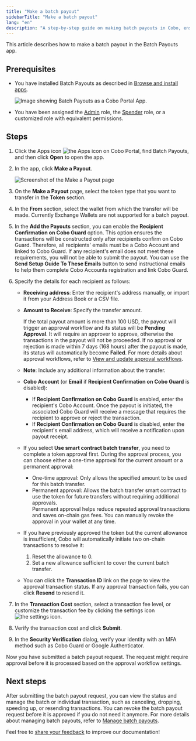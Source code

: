 ```yaml
---
title: "Make a batch payout"
sidebarTitle: "Make a batch payout"
lang: "en"
description: "A step-by-step guide on making batch payouts in Cobo, ensuring quick and efficient transfers while managing multiple recipient addresses."
---
```


This article describes how to make a batch payout in the Batch Payouts app.

## Prerequisites

- You have installed Batch Payouts as described in [Browse and install apps](/en/apps/browse-and-install).

    <img src="/en/images/portal-apps/batch-payouts/set-up.png" className="screenshot_full_screen" alt="Image showing Batch Payouts as a Cobo Portal App."/>

- You have been assigned the [Admin](/en/portal/organization/roles-and-permissions) role, the [Spender](/en/portal/organization/roles-and-permissions) role, or a customized role with equivalent permissions.

## Steps

1. Click the Apps icon <img src="/en/images/common/icon_apps.svg" className="icon" alt="the Apps icon" /> on Cobo Portal, find Batch Payouts, and then click **Open** to open the app.
2. In the app, click **Make a Payout**.

    <img src="/en/images/portal-apps/batch-payouts/make_payout.png" className="screenshot_full_screen" alt="Screenshot of the Make a Payout page" />

3. On the **Make a Payout** page, select the token type that you want to transfer in the **Token** section.
4. In the **From** section, select the wallet from which the transfer will be made.
    <Note>Currently Exchange Wallets are not supported for a batch payout.</Note>
5. In the **Add the Payouts** section, you can enable the **Recipient Confirmation on Cobo Guard** option. This option ensures the transactions will be constructed only after recipients confirm on Cobo Guard. Therefore, all recipients' emails must be a Cobo Account and linked to Cobo Guard. If any recipient's email does not meet these requirements, you will not be able to submit the payout. You can use the **Send Setup Guide To These Emails** button to send instructional emails to help them complete Cobo Accounts registration and link Cobo Guard.
6. Specify the details for each recipient as follows:
    - **Receiving address**: Enter the recipient's address manually, or import it from your Address Book or a CSV file.
    - **Amount to Receive**: Specify the transfer amount.

        <Note>If the total payout amount is more than 100 USD, the payout will trigger an approval workflow and its status will be **Pending Approval**. It will require an approver to approve, otherwise the transactions in the payout will not be proceeded. If no approval or rejection is made within 7 days (168 hours) after the payout is made, its status will automatically become **Failed**. For more details about approval workflows, refer to [View and update approval workflows](/en/apps/workflow).</Note>

    - **Note**: Include any additional information about the transfer.
    - **Cobo Account** (or **Email** if **Recipient Confirmation on Cobo Guard** is disabled):
      - If **Recipient Confirmation on Cobo Guard** is enabled, enter the recipient's Cobo Account. Once the payout is initiated, the associated Cobo Guard will receive a message that requires the recipient to approve or reject the transaction.
      - If **Recipient Confirmation on Cobo Guard** is disabled, enter the recipient's email address, which will receive a notification upon payout receipt.
    - If you select **Use smart contract batch transfer**, you need to complete a token approval first. During the approval process, you can choose either a one-time approval for the current amount or a permanent approval:
        - One-time approval: Only allows the specified amount to be used for this batch transfer.
        - Permanent approval: Allows the batch transfer smart contract to use the token for future transfers without requiring additional approvals.  
        <Note>Permanent approval helps reduce repeated approval transactions and saves on-chain gas fees. You can manually revoke the approval in your wallet at any time.</Note>
    - If you have previously approved the token but the current allowance is insufficient, Cobo will automatically initiate two on-chain transactions to resolve it:
        1. Reset the allowance to 0.
        2. Set a new allowance sufficient to cover the current batch transfer.
    - You can click the **Transaction ID** link on the page to view the approval transaction status. If any approval transaction fails, you can click **Resend** to resend it.
7. In the **Transaction Cost** section, select a transaction fee level, or customize the transaction fee by clicking the settings icon <img src="/en/images/common/icon_advanced.svg" className="icon" alt="the settings icon" />.
8. Verify the transaction cost and click **Submit**.
9. In the **Security Verification** dialog, verify your identity with an MFA method such as Cobo Guard or Google Authenticator.

Now you have submitted a batch payout request. The request might require approval before it is processed based on the approval workflow settings.

## Next steps

After submitting the batch payout request, you can view the status and manage the batch or individual transaction, such as canceling, dropping, speeding up, or resending transactions. You can revoke the batch payout request before it is approved if you do not need it anymore. For more details about managing batch payouts, refer to [Manage batch payouts](/en/apps/batch-payouts/manage-payouts).

<Tip>Feel free to [share your feedback](https://forms.zohopublic.com/cobo/form/DocumentFeedbackForm/formperma/QvLOhxJv1_JMsJ-1dleZ8Itb_7rzN-LtgvsDdxosoVI?referrername=manuals) to improve our documentation!</Tip>